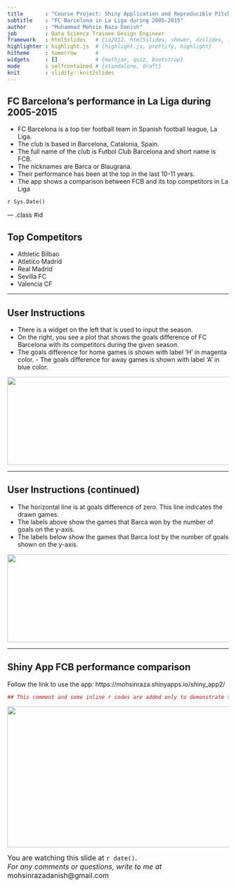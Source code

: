 ```yaml
---
title       : "Course Project: Shiny Application and Reproducible Pitch"
subtitle    : "FC Barcelona in La Liga during 2005-2015"
author      : "Muhammad Mohsin Raza Danish"
job         : Data Science Trainee Design Engineer
framework   : html5slides   # {io2012, html5slides, shower, dzslides, ...}
highlighter : highlight.js  # {highlight.js, prettify, highlight}
hitheme     : tomorrow      # 
widgets     : []            # {mathjax, quiz, bootstrap}
mode        : selfcontained # {standalone, draft}
knit        : slidify::knit2slides
---
```


## FC Barcelona's performance in La Liga during 2005-2015

- FC Barcelona is a top tier football team in Spanish football league, La Liga.
- The club is based in Barcelona, Catalonia, Spain.
- The full name of the club is Futbol Club Barcelona and short name is FCB.
- The nicknames are Barca or Blaugrana.
- Their performance has been at the top in the last 10-11 years.
- The app shows a comparison between FCB and its top competitors in La Liga

`r Sys.Date()`


--- .class #id 

## Top Competitors

- Athletic Bilbao
- Atletico Madrid
- Real Madrid
- Sevilla FC
- Valencia CF

---

## User Instructions

- There is a widget on the left that is used to input the season.
- On the right, you see a plot that shows the goals difference of FC Barcelona
with its competitors during the given season. 
- The goals difference for home games is shown with label 'H' in magenta color. - The goals difference for away games is shown with label 'A' in blue color.

<div style='text-align: center;'>
<img height='200' width='600' src='season_widget.png' />
</div>

---

## User Instructions (continued)

- The horizontal line is at goals difference of zero. This line indicates the drawn games.
- The labels above show the games that Barca won by the number of goals on the y-axis. 
- The labels below show the games that Barca lost by the number of goals shown on the y-axis.

<div style='text-align: center;'>
<img height='200' width='600' src='performance_chart.png' />
</div>

---

## Shiny App FCB performance comparison

Follow the link to use the app:
https://mohsinraza.shinyapps.io/shiny_app2/
```r
## This comment and some inline r codes are added only to demonstrate the execution or r code at runtime using slidify
```
<div style='text-align: center;'>
<img height='320' width='540' src='main.png' />
</div>

<font size="3">
You are watching this slide at `r date()`. <br>
<i>For any comments or questions, write to me at </i> mohsinrazadanish@gmail.com </font>




